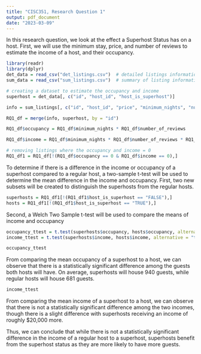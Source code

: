 ```yaml
---
title: "CISC351, Research Question 1"
output: pdf_document
date: "2023-03-09"
---
```


In this research question, we look at the effect a Superhost Status has on a host. First, we will use the minimum stay, price, and number of reviews to estimate the income of a host, and their occupancy.

```r
library(readr)
library(dplyr)
det_data = read_csv("det_listings.csv")  # detailed listings information aka listings.csv.gz
sum_data = read_csv("sum_listings.csv")  # summary of listing information aka listings.csv
```

```r
# creating a dataset to estimate the occupancy and income
superhost = det_data[, c("id", "host_id", "host_is_superhost")]

info = sum_listings[, c("id", "host_id", "price", "minimum_nights", "number_of_reviews", "availability_365", "calculated_host_listings_count")]

RQ1_df = merge(info, superhost, by = "id")

RQ1_df$occupancy = RQ1_df$minimum_nights * RQ1_df$number_of_reviews

RQ1_df$income = RQ1_df$minimum_nights * RQ1_df$number_of_reviews * RQ1_df$price

# removing listings where the occupancy and income = 0
RQ1_df1 = RQ1_df[!(RQ1_df$occupancy == 0 & RQ1_df$income == 0),]
```

To determine if there is a difference in the income or occupancy of a superhost compared to a regular host, a two-sample t-test will be used to determine the mean difference in the income and occupancy. First, two new subsets will be created to distinguish the superhosts from the regular hosts.

```r
superhosts = RQ1_df1[!(RQ1_df1$host_is_superhost == "FALSE"),]
hosts = RQ1_df1[!(RQ1_df1$host_is_superhost == "TRUE"),]
```

Second, a Welch Two Sample t-test will be used to compare the means of income and occupancy

```r
occupancy_ttest = t.test(superhosts$occupancy, hosts$occupancy, alternative = "two.sided", var.equal = FALSE)
income_ttest = t.test(superhosts$income, hosts$income, alternative = "two.sided", var.equal = FALSE)
```

```r
occupancy_ttest
```

From comparing the mean occupancy of a superhost to a host, we can observe that there is a statistically significant difference among the guests both hosts will have. On average, superhosts will house 940 guests, while regular hosts will house 681 guests.

```r
income_ttest
```

From comparing the mean income of a superhost to a host, we can observe that there is not a statistically significant difference among the two incomes, though there is a slight difference with superhosts receiving an income of roughly \$20,000 more.

Thus, we can conclude that while there is not a statistically significant difference in the income of a regular host to a superhost, superhosts benefit from the superhost status as they are more likely to have more guests.
